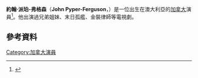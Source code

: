 {{Infobox person
| name         = John Pyper-Ferguson
| image        = John Pyper-Ferguson.jpg
| imagesize    = 270px
| caption      = 
| birth_date   = {{Birth date and age|1964|2|27}}
| birth_place  = [[澳大利亞|澳大利亞]][[維多利亞州|維多利亞州]]Mordialloc
| years_active = 1979–現在
| occupation   = 演員
}}
'''約翰·派珀-弗格森'''（'''John Pyper-Ferguson'''，{{bd|1964年|2月27日}}）是一位出生在澳大利亞的[[加拿大|加拿大]]演員<ref name="Filmbug">{{cite web|url=http://www.filmbug.com/db/299444|title=JOHN PYPER-FERGUSON FACTS|publisher=Filmbug.com|accessdate=October 13, 2011|archive-date=2012-04-27|archive-url=https://www.webcitation.org/67E4XMOfF?url=http://www.filmbug.com/db/299444|dead-url=no}}</ref>。他出演過兄弟姐妹、末日孤艦、金裝律師等電視劇。
==參考資料==
{{Reflist}}
[[Category:加拿大演員|Category:加拿大演員]]